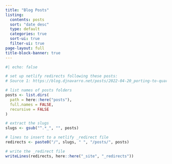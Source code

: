 ```yaml
---
title: "Blog Posts"
listing:
  contents: posts
  sort: "date desc"
  type: default
  categories: true
  sort-ui: true
  filter-ui: true
page-layout: full
title-block-banner: true
---
```


```r
#| echo: false

# set up netlify redirects following these posts:
# Source 1: https://blog.djnavarro.net/posts/2022-04-20_porting-to-quarto/#netlify-redirects

# list names of posts folders
posts <- list.dirs(
  path = here::here("posts"),
  full.names = FALSE,
  recursive = FALSE
)

# extract the slugs
slugs <- gsub("^.*_", "", posts)

# lines to insert to a netlify _redirect file
redirects <- paste0("/", slugs, " ", "/posts/", posts)

# write the _redirect file
writeLines(redirects, here::here("_site", "_redirects"))
```
